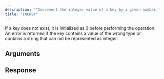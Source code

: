 ```yaml
---
description: '"Increment the integer value of a key by a given number."'
title: "INCRBY"
---
```

If a key does not exist, it is initialized as 0 before performing the operation. An error is returned if the key contains a value of the wrong type or contains a string that can not be represented as integer.
## Arguments
## Response